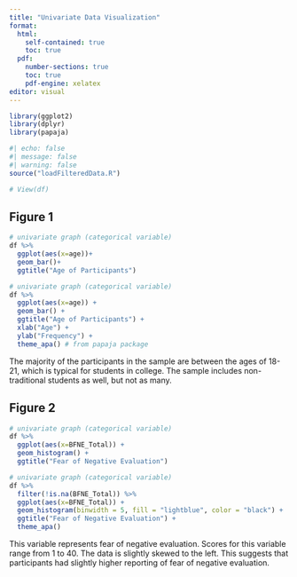 ```yaml
---
title: "Univariate Data Visualization"
format: 
  html: 
    self-contained: true
    toc: true             
  pdf: 
    number-sections: true 
    toc: true            
    pdf-engine: xelatex 
editor: visual
---
```


```r
library(ggplot2)
library(dplyr)
library(papaja)
```

```r
#| echo: false
#| message: false
#| warning: false
source("loadFilteredData.R")
```

```r
# View(df)
```

## Figure 1

```r
# univariate graph (categorical variable)
df %>% 
  ggplot(aes(x=age))+
  geom_bar()+
  ggtitle("Age of Participants")
```

```r
# univariate graph (categorical variable)
df %>% 
  ggplot(aes(x=age)) +
  geom_bar() +
  ggtitle("Age of Participants") +
  xlab("Age") +
  ylab("Frequency") +
  theme_apa() # from papaja package
```

The majority of the participants in the sample are between the ages of 18-21, which is typical for students in college. The sample includes non-traditional students as well, but not as many.

## Figure 2

```r
# univariate graph (categorical variable)
df %>% 
  ggplot(aes(x=BFNE_Total)) +
  geom_histogram() +
  ggtitle("Fear of Negative Evaluation")
```

```r
# univariate graph (categorical variable)
df %>% 
  filter(!is.na(BFNE_Total)) %>% 
  ggplot(aes(x=BFNE_Total)) +
  geom_histogram(binwidth = 5, fill = "lightblue", color = "black") +
  ggtitle("Fear of Negative Evaluation") +
  theme_apa()
```

This variable represents fear of negative evaluation. Scores for this variable range from 1 to 40. The data is slightly skewed to the left. This suggests that participants had slightly higher reporting of fear of negative evaluation.
